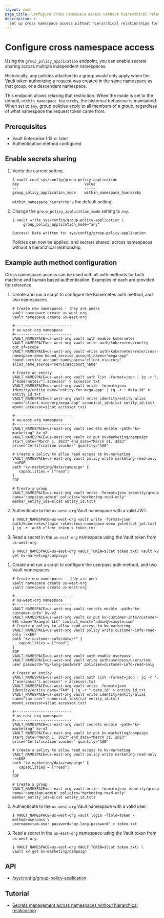 ```yaml
---
layout: docs
page_title: Configure cross namespace access without hierarchical relationships
description: >-
  Set up cross namespace access without hierarchical relationships for Vault Enterprise.
---
```


# Configure cross namespace access

Using the `group_policy_application` endpoint, you can enable secrets sharing
across multiple independent namespaces.

Historically, any policies attached to a group would only apply when the
Vault token authorizing a request was created in the same namespace as that
group, or a descendent namespace.

This endpoint allows relaxing that restriction. When the mode is set to the
default, `within_namespace_hierarchy`, the historical behaviour is maintained.
When set to `any`, group policies apply to all members of a group, regardless of
what namespace the request token came from.

## Prerequisites

- Vault Enterprise 1.13 or later
- Authentication method configured

## Enable secrets sharing

1. Verify the current setting.

   ```shell-session
   $ vault read sys/config/group-policy-application
   Key                              Value
   ---                              -----
   group_policy_application_mode    within_namespace_hierarchy
   ```

   `within_namespace_hierarchy` is the default setting.

1. Change the `group_policy_application_mode` setting to `any`.

   ```shell-session
   $ vault write sys/config/group-policy-application \
        group_policy_application_mode="any"
   ```

   <CodeBlockConfig hideClipboard>

   ```plaintext
   Success! Data written to: sys/config/group-policy-application
   ```

   </CodeBlockConfig>

   Policies can now be applied, and secrets shared, across namespaces without a
   hierarchical relationship.

## Example auth method configuration

Cross namespace access can be used with all auth methods for both machine and
human based authentication. Examples of each are provided for reference.

<Tabs>
<Tab heading="Kubernetes" group="kubernetes">

1. Create and run a script to configure the Kubernetes auth method, and two
   namespaces.

   ```plaintext
   # Create new namespaces - they are peers
   vault namespace create us-west-org
   vault namespace create us-east-org

   #--------------------------
   # us-west-org namespace
   #--------------------------
   VAULT_NAMESPACE=us-west-org vault auth enable kubernetes
   VAULT_NAMESPACE=us-west-org vault write auth/kubernetes/config out_of=scope
   VAULT_NAMESPACE=us-west-org vault write auth/kubernetes/role/cross-namespace-demo bound_service_account_names="mega-app" bound_service_account_namespaces="client-nicecorp" alias_name_source="serviceaccount_name"

   # Create an entity
   VAULT_NAMESPACE=us-west-org vault auth list -format=json | jq -r '.["kubernetes/"].accessor' > accessor.txt
   VAULT_NAMESPACE=us-west-org vault write -format=json identity/entity name="entity-for-mega-app" | jq -r ".data.id" > entity_id.txt
   VAULT_NAMESPACE=us-west-org vault write identity/entity-alias name="client-nicecorp/mega-app" canonical_id=$(cat entity_id.txt) mount_accessor=$(cat accessor.txt)

   #--------------------------
   # us-east-org namespace
   #--------------------------
   VAULT_NAMESPACE=us-east-org vault secrets enable -path="kv-marketing" kv-v2
   VAULT_NAMESPACE=us-east-org vault kv put kv-marketing/campaign start_date="March 1, 2023" end_date="March 31, 2023" prise="Certification voucher" quantity="100"

   # Create a policy to allow read access to kv-marketing
   VAULT_NAMESPACE=us-east-org vault policy write marketing-read-only -<<EOF
   path "kv-marketing/data/campaign" {
      capabilities = ["read"]
   }
   EOF

   # Create a group
   VAULT_NAMESPACE=us-east-org vault write -format=json identity/group name="campaign-admin" policies="marketing-read-only" member_entity_ids=$(cat entity_id.txt)
   ```

1. Authenticate to the `us-west-org` Vault namespace with a valid JWT.

   ```shell-session
   $ VAULT_NAMESPACE=us-west-org vault write -format=json auth/kubernetes/login role=cross-namespace-demo jwt=$(cat jwt.txt) | jq -r .auth.client_token > token.txt
   ```

1. Read a secret in the `us-east-org` namespace using the Vault token from
   `us-west-org`.

   ```shell-session
   $ VAULT_NAMESPACE=us-east-org VAULT_TOKEN=$(cat token.txt) vault kv get kv-marketing/campaign
   ```

</Tab>
<Tab heading="Userpass" group="userpass">

1. Create and run a script to configure the userpass auth method, and two
   Vault namespaces.

   ```plaintext
   # Create new namespaces - they are peer
   vault namespace create us-west-org
   vault namespace create us-east-org

   #--------------------------
   # us-west-org namespace
   #--------------------------
   VAULT_NAMESPACE=us-west-org vault secrets enable -path="kv-customer-info" kv-v2
   VAULT_NAMESPACE=us-west-org vault kv put kv-customer-info/customer-001 name="Example LLC" contact_email="admin@example.com"
   # Create a policy to allow read access to kv-marketing
   VAULT_NAMESPACE=us-west-org vault policy write customer-info-read-only -<<EOF
   path "kv-customer-info/data/*" {
      capabilities = ["read"]
   }
   EOF
   VAULT_NAMESPACE=us-west-org vault auth enable userpass
   VAULT_NAMESPACE=us-west-org vault write auth/userpass/users/tam-user password="my-long-password" policies=customer-info-read-only

   # Create an entity
   VAULT_NAMESPACE=us-west-org vault auth list -format=json | jq -r '.["userpass/"].accessor' > accessor.txt
   VAULT_NAMESPACE=us-west-org vault write -format=json identity/entity name="TAM" | jq -r ".data.id" > entity_id.txt
   VAULT_NAMESPACE=us-west-org vault write identity/entity-alias name="tam-user" canonical_id=$(cat entity_id.txt) mount_accessor=$(cat accessor.txt)

   #--------------------------
   # us-east-org namespace
   #--------------------------
   VAULT_NAMESPACE=us-east-org vault secrets enable -path="kv-marketing" kv-v2
   VAULT_NAMESPACE=us-east-org vault kv put kv-marketing/campaign start_date="March 1, 2023" end_date="March 31, 2023" prise="Certification voucher" quantity="100"

   # Create a policy to allow read access to kv-marketing
   VAULT_NAMESPACE=us-east-org vault policy write marketing-read-only -<<EOF
   path "kv-marketing/data/campaign" {
      capabilities = ["read"]
   }
   EOF

   # Create a group
   VAULT_NAMESPACE=us-east-org vault write -format=json identity/group name="campaign-admin" policies="marketing-read-only" member_entity_ids=$(cat entity_id.txt)
   ```

1. Authenticate to the `us-west-org` Vault namespace with a valid user.

   ```shell-session
   $ VAULT_NAMESPACE=us-west-org vault login -field=token -method=userpass \
   username=tam-user password="my-long-password" > token.txt
   ```

1. Read a secret in the `us-east-org` namespace using the Vault token from
   `us-west-org`.

   ```shell-session
   $ VAULT_NAMESPACE=us-east-org VAULT_TOKEN=$(cat token.txt) \
   vault kv get kv-marketing/campaign
   ```

</Tab>
</Tabs>

## API

- [/sys/config/group-policy-application](/vault/api-docs/system/config-group-policy-application)

## Tutorial

- [Secrets management across namespaces without hierarchical relationship](/vault/tutorials/enterprise/namespaces-secrets-sharing)